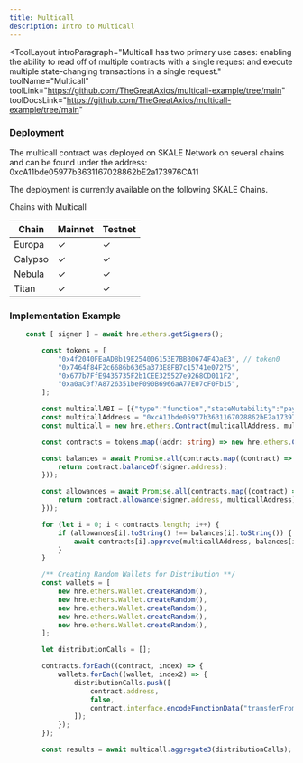 ```yaml
---
title: Multicall
description: Intro to Multicall
---
```


<ToolLayout
    introParagraph="Multicall has two primary use cases: enabling the ability to read off of multiple contracts with a single request and execute multiple state-changing transactions in a single request."
    toolName="Multicall"
    toolLink="https://github.com/TheGreatAxios/multicall-example/tree/main"
    toolDocsLink="https://github.com/TheGreatAxios/multicall-example/tree/main"
>

### Deployment

The multicall contract was deployed on SKALE Network on several chains and can be found under the address: 
0xcA11bde05977b3631167028862bE2a173976CA11

The deployment is currently available on the following SKALE Chains.

Chains with Multicall

Chain | Mainnet | Testnet
-- | -- | --
Europa | ✓ | ✓
Calypso | ✓ | ✓
Nebula | ✓ | ✓
Titan | ✓ | ✓


### Implementation Example

```typescript
	const [ signer ] = await hre.ethers.getSigners();

	    const tokens = [
	    	"0x4f2040FEaAD8b19E254006153E7BBB0674F4DaE3", // token0
	    	"0x7464f84F2c6686b6365a373E8FB7c15741e07275",
	    	"0x677b7FfE9435735F2b1CEE325527e9268CD011F2",
	    	"0xa0aC0f7A8726351beF090B6966aA77E07cF0Fb15",
	    ];

	    const multicallABI = [{"type":"function","stateMutability":"payable","outputs":[{"type":"uint256","name":"blockNumber","internalType":"uint256"},{"type":"bytes[]","name":"returnData","internalType":"bytes[]"}],"name":"aggregate","inputs":[{"type":"tuple[]","name":"calls","internalType":"struct Multicall3.Call[]","components":[{"type":"address","name":"target","internalType":"address"},{"type":"bytes","name":"callData","internalType":"bytes"}]}]},{"type":"function","stateMutability":"payable","outputs":[{"type":"tuple[]","name":"returnData","internalType":"struct Multicall3.Result[]","components":[{"type":"bool","name":"success","internalType":"bool"},{"type":"bytes","name":"returnData","internalType":"bytes"}]}],"name":"aggregate3","inputs":[{"type":"tuple[]","name":"calls","internalType":"struct Multicall3.Call3[]","components":[{"type":"address","name":"target","internalType":"address"},{"type":"bool","name":"allowFailure","internalType":"bool"},{"type":"bytes","name":"callData","internalType":"bytes"}]}]},{"type":"function","stateMutability":"payable","outputs":[{"type":"tuple[]","name":"returnData","internalType":"struct Multicall3.Result[]","components":[{"type":"bool","name":"success","internalType":"bool"},{"type":"bytes","name":"returnData","internalType":"bytes"}]}],"name":"aggregate3Value","inputs":[{"type":"tuple[]","name":"calls","internalType":"struct Multicall3.Call3Value[]","components":[{"type":"address","name":"target","internalType":"address"},{"type":"bool","name":"allowFailure","internalType":"bool"},{"type":"uint256","name":"value","internalType":"uint256"},{"type":"bytes","name":"callData","internalType":"bytes"}]}]},{"type":"function","stateMutability":"payable","outputs":[{"type":"uint256","name":"blockNumber","internalType":"uint256"},{"type":"bytes32","name":"blockHash","internalType":"bytes32"},{"type":"tuple[]","name":"returnData","internalType":"struct Multicall3.Result[]","components":[{"type":"bool","name":"success","internalType":"bool"},{"type":"bytes","name":"returnData","internalType":"bytes"}]}],"name":"blockAndAggregate","inputs":[{"type":"tuple[]","name":"calls","internalType":"struct Multicall3.Call[]","components":[{"type":"address","name":"target","internalType":"address"},{"type":"bytes","name":"callData","internalType":"bytes"}]}]},{"type":"function","stateMutability":"view","outputs":[{"type":"uint256","name":"basefee","internalType":"uint256"}],"name":"getBasefee","inputs":[]},{"type":"function","stateMutability":"view","outputs":[{"type":"bytes32","name":"blockHash","internalType":"bytes32"}],"name":"getBlockHash","inputs":[{"type":"uint256","name":"blockNumber","internalType":"uint256"}]},{"type":"function","stateMutability":"view","outputs":[{"type":"uint256","name":"blockNumber","internalType":"uint256"}],"name":"getBlockNumber","inputs":[]},{"type":"function","stateMutability":"view","outputs":[{"type":"uint256","name":"chainid","internalType":"uint256"}],"name":"getChainId","inputs":[]},{"type":"function","stateMutability":"view","outputs":[{"type":"address","name":"coinbase","internalType":"address"}],"name":"getCurrentBlockCoinbase","inputs":[]},{"type":"function","stateMutability":"view","outputs":[{"type":"uint256","name":"difficulty","internalType":"uint256"}],"name":"getCurrentBlockDifficulty","inputs":[]},{"type":"function","stateMutability":"view","outputs":[{"type":"uint256","name":"gaslimit","internalType":"uint256"}],"name":"getCurrentBlockGasLimit","inputs":[]},{"type":"function","stateMutability":"view","outputs":[{"type":"uint256","name":"timestamp","internalType":"uint256"}],"name":"getCurrentBlockTimestamp","inputs":[]},{"type":"function","stateMutability":"view","outputs":[{"type":"uint256","name":"balance","internalType":"uint256"}],"name":"getEthBalance","inputs":[{"type":"address","name":"addr","internalType":"address"}]},{"type":"function","stateMutability":"view","outputs":[{"type":"bytes32","name":"blockHash","internalType":"bytes32"}],"name":"getLastBlockHash","inputs":[]},{"type":"function","stateMutability":"payable","outputs":[{"type":"tuple[]","name":"returnData","internalType":"struct Multicall3.Result[]","components":[{"type":"bool","name":"success","internalType":"bool"},{"type":"bytes","name":"returnData","internalType":"bytes"}]}],"name":"tryAggregate","inputs":[{"type":"bool","name":"requireSuccess","internalType":"bool"},{"type":"tuple[]","name":"calls","internalType":"struct Multicall3.Call[]","components":[{"type":"address","name":"target","internalType":"address"},{"type":"bytes","name":"callData","internalType":"bytes"}]}]},{"type":"function","stateMutability":"payable","outputs":[{"type":"uint256","name":"blockNumber","internalType":"uint256"},{"type":"bytes32","name":"blockHash","internalType":"bytes32"},{"type":"tuple[]","name":"returnData","internalType":"struct Multicall3.Result[]","components":[{"type":"bool","name":"success","internalType":"bool"},{"type":"bytes","name":"returnData","internalType":"bytes"}]}],"name":"tryBlockAndAggregate","inputs":[{"type":"bool","name":"requireSuccess","internalType":"bool"},{"type":"tuple[]","name":"calls","internalType":"struct Multicall3.Call[]","components":[{"type":"address","name":"target","internalType":"address"},{"type":"bytes","name":"callData","internalType":"bytes"}]}]}];
	    const multicallAddress = "0xcA11bde05977b3631167028862bE2a173976CA11";
	    const multicall = new hre.ethers.Contract(multicallAddress, multicallABI, signer);

	    const contracts = tokens.map((addr: string) => new hre.ethers.Contract(addr, abi, signer));

	    const balances = await Promise.all(contracts.map((contract) => {
	    	return contract.balanceOf(signer.address);
	    }));

	    const allowances = await Promise.all(contracts.map((contract) => {
	    	return contract.allowance(signer.address, multicallAddress);
	    }));

	    for (let i = 0; i < contracts.length; i++) {
	    	if (allowances[i].toString() !== balances[i].toString()) {
	    		await contracts[i].approve(multicallAddress, balances[i]);
	    	}
	    }

	    /** Creating Random Wallets for Distribution **/
	    const wallets = [
			new hre.ethers.Wallet.createRandom(),
			new hre.ethers.Wallet.createRandom(),
			new hre.ethers.Wallet.createRandom(),
			new hre.ethers.Wallet.createRandom(),
			new hre.ethers.Wallet.createRandom(),
	    ];

	    let distributionCalls = [];

	    contracts.forEach((contract, index) => {
	    	wallets.forEach((wallet, index2) => {
		    	distributionCalls.push([
		    		contract.address,
		    		false,
		    		contract.interface.encodeFunctionData("transferFrom", [signer.address, wallet.address, 1])
		    	]);
		    });
	    });

	    const results = await multicall.aggregate3(distributionCalls);
```

</ToolLayout>